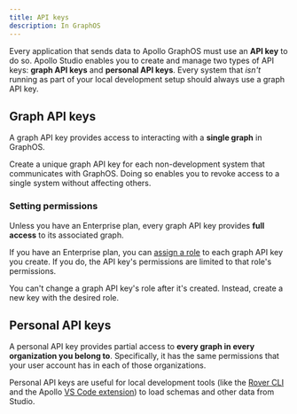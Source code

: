 ```yaml
---
title: API keys
description: In GraphOS
---
```



Every application that sends data to Apollo GraphOS must use an **API key** to do so. Apollo Studio enables you to create and manage two types of API keys: **graph API keys** and **personal API keys**. Every system that _isn't_ running as part of your local development setup should always use a graph API key.

## Graph API keys

A graph API key provides access to interacting with a **single graph** in GraphOS.

Create a unique graph API key for each non-development system that communicates with GraphOS. Doing so enables you to revoke access to a single system without affecting others.

<ObtainGraphApiKey />

### Setting permissions

Unless you have an Enterprise plan, every graph API key provides **full access** to its associated graph.

If you have an Enterprise plan, you can [assign a role](./org/members/#graph-api-key-roles) to each graph API key you create. If you do, the API key's permissions are limited to that role's permissions.

You can't change a graph API key's role after it's created. Instead, create a new key with the desired role.

## Personal API keys

A personal API key provides partial access to **every graph in every organization you belong to**. Specifically, it has the same permissions that your user account has in each of those organizations.

Personal API keys are useful for local development tools (like the [Rover CLI](/rover/) and the Apollo [VS Code extension](/devtools/editor-plugins/)) to load schemas and other data from Studio.

<ObtainPersonalApiKey />
